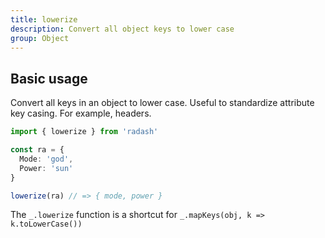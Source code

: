 ```yaml
---
title: lowerize
description: Convert all object keys to lower case
group: Object
---
```





## Basic usage

Convert all keys in an object to lower case. Useful to standardize attribute key casing. For example, headers.

```ts
import { lowerize } from 'radash'

const ra = {
  Mode: 'god',
  Power: 'sun'
}

lowerize(ra) // => { mode, power }
```

The `_.lowerize` function is a shortcut for `_.mapKeys(obj, k => k.toLowerCase())`








